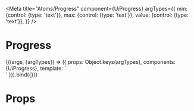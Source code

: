 
<Meta
  title="Atoms/Progress"
  component={UiProgress}
  argTypes={{
    min: {control: {type: 'text'}},
    max: {control: {type: 'text'}},
    value: {control: {type: 'text'}},
  }}
/>

# Progress

<Canvas>
  <Story
    name="Common"
    args={{
      min: '0',
      max: '100',
      value: '30',
    }}
  >
    {((args, {argTypes}) => ({
      props: Object.keys(argTypes),
      components: {UiProgress},
      template: `<div style="display: 'inline-flex'; width: 8rem;"><UiProgress :min="min" :max="max" :value="value"/></div>`
    })).bind({})}
  </Story>
</Canvas>

<ArgsTable story='Common' />

# Props

<Props of={UiProgress} />
